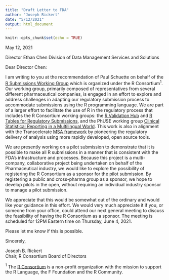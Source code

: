 ```yaml
---
title: "Draft Letter to FDA"
author: "Joseph Rickert"
date: "5/12/2021"
output: html_document
---
```


```r
knitr::opts_chunk$set(echo = TRUE)
```

May 12, 2021


Director Ethan Chen 
Division of Data Management Services and Solutions


Dear Director Chen:

I am writing to you at the recommendation of Paul Schuette on behalf of the [R Submissions Working Group](https://github.com/RConsortium/submissions-wg) which is organized under the R Consortium$^{1}$. Our working group, primarily composed of representatives from several different pharmaceutical companies, is engaged in an effort to explore and address challenges in adapting our regulatory submission process to accommodate submissions using the R programming language. We are part of a larger effort to facilitate the use of R in the regulatory process that includes the R Consortium working groups: the [R Validation Hub](https://www.pharmar.org/) and [R Tables for Regulatory Submissions](https://github.com/RConsortium/rtrs-wg), and the PhUSE working group [Clinical Statistical Reporting in a Multilingual World](https://advance.phuse.global/display/WEL/Clinical+Statistical+Reporting+in+a+Multilingual+World). This work is also in alignment with the Transcelerate [MSA framework](https://www.transceleratebiopharmainc.com/wp-content/uploads/2021/04/MoA-Initiative_MSAFramework_April-2021.pdf) by pioneering the regulatory delivery of analysis using more rapidly developed, open source tools.

We are presently working on a pilot submission to demonstrate that it is possible to make all R submissions in a manner that is consistent with the FDA's infrastructure and processes. Because this project is a multi-company, collaborative project being undertaken on behalf of the Pharmaceutical industry, we would like to explore the possibility of registering the R Consortium as a sponsor for the pilot submission. By registering a public and cross-pharma group as a sponsor, we hope to develop pilots in the open, without requiring an individual industry sponsor to manage a pilot submission.

We appreciate that this would be somewhat out of the ordinary and would like your guidance in this effort. We would very much appreciate it if you, or someone from your office, could attend our next general meeting to discuss the feasibility of having the R Consortium as a sponsor. The meeting is scheduled for 12PM Eastern time on Thursday, June 4, 2021.

Please let me know if this is possible.

Sincerely,


Joseph B. Rickert      
Chair, R Consortium Board of Directors


$^{1}$ The [R Consortium](https://www.r-consortium.org/) is a non-profit organization with the mission to support the R Language, the F Foundation and the R Community. 

